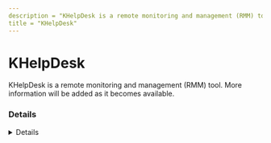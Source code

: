 ```yaml
---
description = "KHelpDesk is a remote monitoring and management (RMM) tool. More information will be added as it becomes available."
title = "KHelpDesk"
---
```




# KHelpDesk

KHelpDesk is a remote monitoring and management (RMM) tool. More information will be added as it becomes available.

### Details
<Details author={""}
         category={""}
         created={""}
         website={""}
         lastModified={"2024-02-26"}
         privileges={""}
         free={ false }
         verification={ false }
/>

#### Installation Paths
<Card code={ ["KHelpDesk.exe"] }/>





### Forensic Artifacts




#### Network Artifacts
<EuiSpacer size="xl"/>
<NetworkArtifactsTable data={ [{"Description": "Known remote domains", "Domains": ["*.khelpdesk.com.br"], "Ports": []}] }/>




### Detections
- Detects potential network activity of KHelpDesk RMM tool
  - [Sigma Rule](https://github.com/magicsword-io/LOLRMM/blob/main/detections/sigma/khelpdesk_network_sigma.yml)
- Detects potential processes activity of KHelpDesk RMM tool
  - [Sigma Rule](https://github.com/magicsword-io/LOLRMM/blob/main/detections/sigma/khelpdesk_processes_sigma.yml)

### References
- [https://www.khelpdesk.com.br/en-us](https://www.khelpdesk.com.br/en-us)


